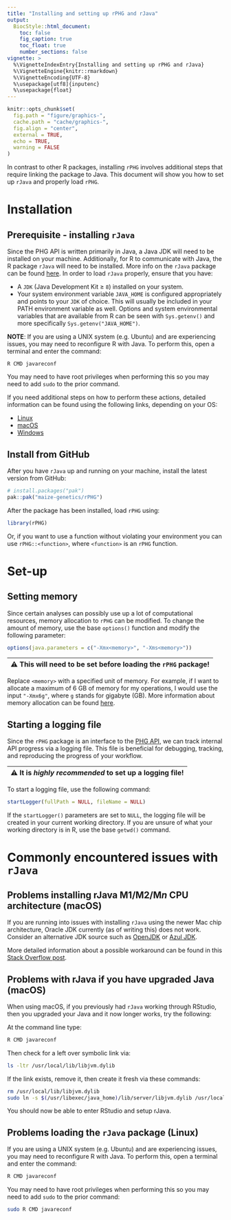 ```yaml
---
title: "Installing and setting up rPHG and rJava"
output:
  BiocStyle::html_document:
    toc: false
    fig_caption: true
    toc_float: true
    number_sections: false
vignette: >
  %\VignetteIndexEntry{Installing and setting up rPHG and rJava}
  %\VignetteEngine{knitr::rmarkdown}
  %\VignetteEncoding{UTF-8}
  %\usepackage[utf8]{inputenc}
  %\usepackage{float}
---
```


```r
knitr::opts_chunk$set(
  fig.path = "figure/graphics-",
  cache.path = "cache/graphics-",
  fig.align = "center",
  external = TRUE,
  echo = TRUE,
  warning = FALSE
)
```

In contrast to other R packages, installing `rPHG` involves additional steps 
that require linking the package to Java. This document will
show you how to set up `rJava` and properly load `rPHG`.

# Installation

## Prerequisite - installing `rJava`
Since the PHG API is written primarily in Java, a Java JDK will need to be
installed on your machine. Additionally, for R to communicate with Java,
the R package `rJava` will need to be installed. More info on the `rJava` 
package can be found [here](https://www.rforge.net/rJava/). In order to load 
`rJava` properly, ensure that you have:

-   A `JDK` (Java Development Kit $\geq$ `8`) installed on your system.
-   Your system environment variable `JAVA_HOME` is configured
    appropriately and points to your `JDK` of choice. This will usually
    be included in your PATH environment variable as well. Options and
    system environmental variables that are available from R can be seen
    with `Sys.getenv()` and more specifically
    `Sys.getenv("JAVA_HOME")`.

**NOTE**: If you are using a UNIX system (e.g. Ubuntu) and are experiencing 
issues, you may need to reconfigure R with Java. To perform this, open a 
terminal and enter the command:

    R CMD javareconf

You may need to have root privileges when performing this so you may
need to add `sudo` to the prior command.

If you need additional steps on how to perform these actions, detailed
information can be found using the following links, depending on your
OS:

-   [Linux](https://datawookie.netlify.com/blog/2018/02/installing-rjava-on-ubuntu/)
-   [macOS](https://zhiyzuo.github.io/installation-rJava/)
-   [Windows](https://cimentadaj.github.io/blog/2018-05-25-installing-rjava-on-windows-10/installing-rjava-on-windows-10/)


## Install from GitHub
After you have `rJava` up and running on your machine, install the latest
version from GitHub:

```r
# install.packages("pak")
pak::pak("maize-genetics/rPHG")
```

After the package has been installed, load `rPHG` using:

```r
library(rPHG)
```

Or, if you want to use a function without violating your environment you can
use `rPHG::<function>`, where `<function>` is an `rPHG` function.



# Set-up

## Setting memory
Since certain analyses can possibly use up a lot of computational
resources, memory allocation to `rPHG` can be modified. To change the amount
of memory, use the base `options()` function and modify the following parameter:

```r
options(java.parameters = c("-Xmx<memory>", "-Xms<memory>"))
```

| ⚠  This will need to be set before loading the `rPHG` package! |
|:--------------------------------------------------------------:|

Replace `<memory>` with a specified unit of memory. For example, if I want to
allocate a maximum of 6 GB of memory for my operations, I would use the input
`"-Xmx6g"`, where `g` stands for gigabyte (GB). More information about memory
allocation can be found [here](https://stackoverflow.com/questions/14763079/what-are-the-xms-and-xmx-parameters-when-starting-jvm).


## Starting a logging file
Since the `rPHG` package is an interface to the 
[PHG API](https://bitbucket.org/bucklerlab/practicalhaplotypegraph), we can
track internal API progress via a logging file. This file is beneficial
for debugging, tracking, and reproducing the progress of your workflow.

| ⚠  It is _highly recommended_ to set up a logging file! |
|:-------------------------------------------------------:|

To start a logging file, use the following command:

```r
startLogger(fullPath = NULL, fileName = NULL)
```

If the `startLogger()` parameters are set to `NULL`, the logging file
will be created in your current working directory. If you are unsure of what
your working directory is in R, use the base `getwd()` command.



# Commonly encountered issues with `rJava`

## Problems installing rJava M1/M2/M$n$ CPU architecture (macOS)

If you are running into issues with installing `rJava` using the newer
Mac chip architecture, Oracle JDK currently (as of writing this) does not 
work. Consider an alternative JDK source such as [OpenJDK](https://openjdk.org/)
or [Azul JDK](https://www.azul.com/downloads/?version=java-8-lts&package=jdk).

More detailed information about a possible workaround can be found in this
[Stack Overflow post](https://stackoverflow.com/questions/67849830/how-to-install-rjava-package-in-mac-with-m1-architecture).


## Problems with rJava if you have upgraded Java (macOS)
When using macOS, if you previously had `rJava` working through RStudio, then 
you upgraded your Java and it now longer works, try the following:

At the command line type:

```bash
R CMD javareconf
```

Then check for a left over symbolic link via:

```bash
ls -ltr /usr/local/lib/libjvm.dylib
```

If the link exists, remove it, then create it fresh via these commands:

```bash
rm /usr/local/lib/libjvm.dylib
sudo ln -s $(/usr/libexec/java_home)/lib/server/libjvm.dylib /usr/local/lib
```

You should now be able to enter RStudio and setup rJava.


## Problems loading the `rJava` package (Linux)
If you are using a UNIX system (e.g. Ubuntu) and are experiencing 
issues, you may need to reconfigure R with Java. To perform this, open a 
terminal and enter the command:

``` bash
R CMD javareconf
```

You may need to have root privileges when performing this so you may
need to add `sudo` to the prior command:

``` bash
sudo R CMD javareconf
```


